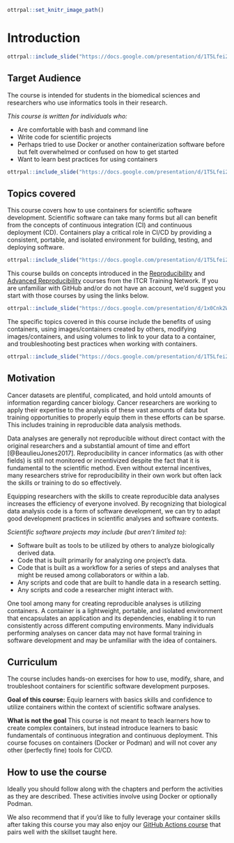 
```r
ottrpal::set_knitr_image_path()
```

# Introduction

```r
ottrpal::include_slide("https://docs.google.com/presentation/d/1T5Lfei2UVou9b0qaUCrWXmkcIwAao-UcN4pHMPEE4CY/edit#slide=id.p")
```

## Target Audience

The course is intended for students in the biomedical sciences and researchers who use informatics tools in their research.

_This course is written for individuals who:_

- Are comfortable with bash and command line
- Write code for scientific projects
- Perhaps tried to use Docker or another containerization software before but felt overwhelmed or confused on how to get started
- Want to learn best practices for using containers


```r
ottrpal::include_slide("https://docs.google.com/presentation/d/1T5Lfei2UVou9b0qaUCrWXmkcIwAao-UcN4pHMPEE4CY/edit#slide=id.g2942096bb40_0_787")
```

## Topics covered

This course covers how to use containers for scientific software development. Scientific software can take many forms but all can benefit from the concepts of continuous integration (CI) and continuous deployment (CD). Containers play a critical role in CI/CD by providing a consistent, portable, and isolated environment for building, testing, and deploying software.

```r
ottrpal::include_slide("https://docs.google.com/presentation/d/1T5Lfei2UVou9b0qaUCrWXmkcIwAao-UcN4pHMPEE4CY/edit#slide=id.g2942096bb40_0_464")
```

This course builds on concepts introduced in the [Reproducibility](https://jhudatascience.org/Reproducibility_in_Cancer_Informatics/introduction.html) and [Advanced Reproducibility](https://jhudatascience.org/Adv_Reproducibility_in_Cancer_Informatics/introduction.html) courses from the ITCR Training Network. If you are unfamiliar with GitHub and/or do not have an account, we'd suggest you start with those courses by using the links below.

```r
ottrpal::include_slide("https://docs.google.com/presentation/d/1x0Cnk2Wcsg8HYkmXnXo_0PxmYCxAwzVrUQzb8DUDvTA/edit#slide=id.g101867ebdaa_18_0")
```

The specific topics covered in this course include the benefits of using containers, using images/containers created by others, modifying images/containers, and using volumes to link to your data to a container, and troubleshooting best practices when working with containers.

```r
ottrpal::include_slide("https://docs.google.com/presentation/d/1T5Lfei2UVou9b0qaUCrWXmkcIwAao-UcN4pHMPEE4CY/edit#slide=id.g326f667c634_0_5")
```

## Motivation

Cancer datasets are plentiful, complicated, and hold untold amounts of information regarding cancer biology. Cancer researchers are working to apply their expertise to the analysis of these vast amounts of data but training opportunities to properly equip them in these efforts can be sparse. This includes training in reproducible data analysis methods.

Data analyses are generally not reproducible without direct contact with the original researchers and a substantial amount of time and effort [@BeaulieuJones2017]. Reproducibility in cancer informatics (as with other fields) is still not monitored or incentivized despite the fact that it is fundamental to the scientific method. Even without external incentives, many researchers strive for reproducibility in their own work but often lack the skills or training to do so effectively.

Equipping researchers with the skills to create reproducible data analyses increases the efficiency of everyone involved. By recognizing that biological data analysis code is a form of software development, we can try to adapt good development practices in scientific analyses and software contexts.

_Scientific software projects may include (but aren't limited to):_

- Software built as tools to be utilized by others to analyze biologically derived data.
- Code that is built primarily for analyzing one project's data.
- Code that is built as a workflow for a series of steps and analyses that might be reused among collaborators or within a lab.
- Any scripts and code that are built to handle data in a research setting.
- Any scripts and code a researcher might interact with.

One tool among many for creating reproducible analyses is utilizing containers. A container is a lightweight, portable, and isolated environment that encapsulates an application and its dependencies, enabling it to run consistently across different computing environments. Many individuals performing analyses on cancer data may not have formal training in software development and may be unfamiliar with the idea of containers.

## Curriculum

The course includes hands-on exercises for how to use, modify, share, and troubleshoot containers for scientific software development purposes.

**Goal of this course:**
Equip learners with basics skills and confidence to utilize containers within the context of scientific software analyses.

**What is not the goal**
This course is not meant to teach learners how to create complex containers, but instead introduce learners to basic fundamentals of continuous integration and continuous deployment. This course focuses on containers (Docker or Podman) and will not cover any other (perfectly fine) tools for CI/CD.

## How to use the course

Ideally you should follow along with the chapters and perform the activities as they are described. These activities involve using Docker or optionally Podman.

We also recommend that if you'd like to fully leverage your container skills after taking this course you may also enjoy our [GitHub Actions course](https://hutchdatascience.org/GitHub_Automation_for_Scientists/) that pairs well with the skillset taught here.
